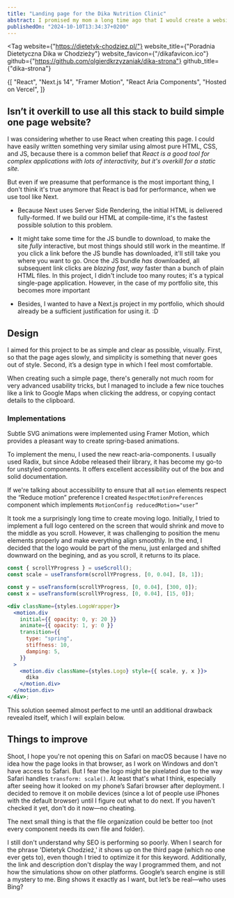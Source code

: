 ```yaml
---
title: "Landing page for the Dika Nutrition Clinic"
abstract: I promised my mom a long time ago that I would create a website for her nutrition clinic, and I’ve started the project many times but abandoned it because I wasn’t satisfied with the results. In the process, I learned how server components and Next.js work. They are great!
publishedOn: "2024-10-10T13:34:37+0200"
---
```


<Tag
  website={"https://dietetyk-chodziez.pl/"}
  website_title={"Poradnia Dietetyczna Dika w Chodzieży"}
  website_favicon={"/dikafavicon.ico"}
  github={"https://github.com/olgierdkrzyzaniak/dika-strona"}
  github_title={"dika-strona"}
>
  {[
    "React",
    "Next.js 14",
    "Framer Motion",
    "React Aria Components",
    "Hosted on Vercel",
  ]}
</Tag>

## Isn’t it overkill to use all this stack to build simple one page website?

I was considering whether to use React when creating this page. I could have easily written something very similar using almost pure HTML, CSS, and JS, because there is a common belief that _React is a good tool for complex applications with lots of interactivity, but it's overkill for a static site._

But even if we preasume that performance is the most important thing, I don't think it's true anymore that React is bad for performance, when we use tool like Next.

- Because Next uses Server Side Rendering, the initial HTML is delivered fully-formed. If we build our HTML at compile-time, it's the fastest possible solution to this problem.

- It might take some time for the JS bundle to download, to make the site *fully* interactive, but most things should still work in the meantime. If you click a link before the JS bundle has downloaded, it'll still take you where you want to go. Once the JS bundle *has* downloaded, all subsequent link clicks are *blazing fast*, *way* faster than a bunch of plain HTML files. In this project, I didn't include too many routes; it's a typical single-page application. However, in the case of my portfolio site, this becomes more important

- Besides, I wanted to have a Next.js project in my portfolio, which should already be a sufficient justification for using it. :D

## Design

I aimed for this project to be as simple and clear as possible, visually. First, so that the page ages slowly, and simplicity is something that never goes out of style. Second, it’s a design type in which I feel most comfortable.

When creating such a simple page, there's generally not much room for very advanced usability tricks, but I managed to include a few nice touches like a link to Google Maps when clicking the address, or copying contact details to the clipboard.

### Implementations

Subtle SVG animations were implemented using Framer Motion, which provides a pleasant way to create spring-based animations.

To implement the menu, I used the new react-aria-components. I usually used Radix, but since Adobe released their library, it has become my go-to for unstyled components. It offers excellent accessibility out of the box and solid documentation.

If we're talking about accessibility to ensure that all `motion` elements respect the “Reduce motion” preference I created `RespectMotionPreferences` component which implements `MotionConfig reducedMotion="user”`

It took me a surprisingly long time to create moving logo. Initially, I tried to implement a full logo centered on the screen that would shrink and move to the middle as you scroll. However, it was challenging to position the menu elements properly and make everything align smoothly. In the end, I decided that the logo would be part of the menu, just enlarged and shifted downward on the begining, and as you scroll, it returns to its place.

```jsx
const { scrollYProgress } = useScroll();
const scale = useTransform(scrollYProgress, [0, 0.04], [8, 1]);

const y = useTransform(scrollYProgress, [0, 0.04], [300, 0]);
const x = useTransform(scrollYProgress, [0, 0.04], [15, 0]);

<div className={styles.LogoWrapper}>
  <motion.div
    initial={{ opacity: 0, y: 20 }}
    animate={{ opacity: 1, y: 0 }}
    transition={{
      type: "spring",
      stiffness: 10,
      damping: 5,
    }}
  >
    <motion.div className={styles.Logo} style={{ scale, y, x }}>
      dika
    </motion.div>
  </motion.div>
</div>;
```

This solution seemed almost perfect to me until an additional drawback revealed itself, which I will explain below.

## Things to improve

Shoot, I hope you're not opening this on Safari on macOS because I have no idea how the page looks in that browser, as I work on Windows and don't have access to Safari. But I fear the logo might be pixelated due to the way Safari handles `transform: scale()`. At least that's what I think, especially after seeing how it looked on my phone’s Safari browser after deployment. I decided to remove it on mobile devices (since a lot of people use iPhones with the default browser) until I figure out what to do next. If you haven't checked it yet, don't do it now—no cheating.

The next small thing is that the file organization could be better too (not every component needs its own file and folder).

I still don't understand why SEO is performing so poorly. When I search for the phrase 'Dietetyk Chodzież,' it shows up on the third page (which no one ever gets to), even though I tried to optimize it for this keyword. Additionally, the link and description don't display the way I programmed them, and not how the simulations show on other platforms. Google’s search engine is still a mystery to me. Bing shows it exactly as I want, but let’s be real—who uses Bing?
